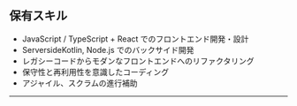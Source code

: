 ## 保有スキル

- JavaScript / TypeScript + React でのフロントエンド開発・設計
- ServersideKotlin, Node.js でのバックサイド開発
- レガシーコードからモダンなフロントエンドへのリファクタリング
- 保守性と再利用性を意識したコーディング
- アジャイル、スクラムの進行補助

---
